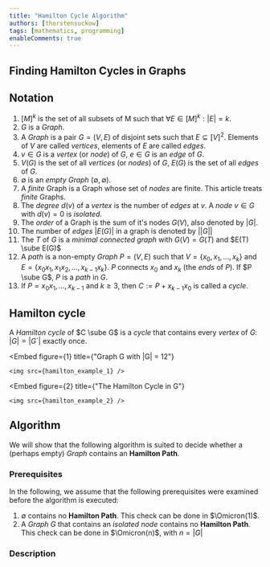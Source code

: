 ```yaml
---
title: "Hamilton Cycle Algorithm"
authors: [thorstensuckow]
tags: [mathematics, programming]
enableComments: true
---
```



## Finding Hamilton Cycles in Graphs


## Notation

1. $[M]^k$ is the set of all subsets of M such that $\forall E \in [M]^k: |E| = k$.
1. $G$ is a $Graph$.
2. A $Graph$ is a pair $G = (V, E)$ of disjoint sets such that $E \subseteq [V]^2$. Elements of $V$ are called _vertices_, elements of $E$ are called _edges_.
3. $v \in G$ is a _vertex_ (or _node_) of $G$, $e \in G$ is an _edge_ of $G$.
4. $V(G)$ is the set of all _vertices_ (or _nodes_) of $G$, $E(G)$ is the set of all _edges_ of $G$.
4. $\emptyset$ is an _empty Graph_ $(\emptyset, \emptyset)$. 
5. A _finite_ Graph is a Graph whose set of _nodes_ are finite. This article treats _finite_ Graphs.
6. The _degree_ $d(v)$ of a _vertex_ is the number of _edges_ at $v$. A _node_ $v \in G$ with $d(v) = 0$ is _isolated_.
7. The _order_ of a Graph is the sum of it's nodes $G(V)$, also denoted by $|G|$.
8. The number of _edges_ $|E(G)|$ in a graph is denoted by $||G||$
8. The <GlosRef name="Spanning Tree" file="graphtheory.spanningtree" /> $T$ of $G$ is a _minimal connected graph_ with $G(V) = G(T)$ and $E(T) \sube E(G)$
9. A _path_ is a non-empty $Graph$ $P = (V, E)$ such that $V = \{x_0, x_1, ..., x_k\}$ and $E=\{x_0x_1, x_1x_2, ..., x_{k-1}x_k\}$. $P$ connects $x_0$ and $x_k$ (the _ends_ of $P$). If $P \sube G$, $P$ is a _path_ in $G$.
10. If $P = x_0x_1, ... , x_{k-1}$ and $k \ge 3$, then $C:= P + x_{k-1}x_0$ is called a _cycle_.

## Hamilton cycle

A _Hamilton cycle_ of $C \sube G$ is a _cycle_ that contains every _vertex_ of $G$: $|G| = |G´|$ exactly once.

<Tabs>
<TabItem value="g1" label="Graph Example">


<Embed
    figure={1}
    title={"Graph G with |G| = 12"}
>
    <img src={hamilton_example_1} />

</Embed>

</TabItem>

<TabItem value="g2" label="w/ Hamilton Cycle">


<Embed
    figure={2}
    title={"The Hamilton Cycle in G"}
>
    <img src={hamilton_example_2} />

</Embed>

</TabItem>
</Tabs>

## Algorithm

We will show that the following algorithm is suited to decide whether a (perhaps empty) $Graph$ contains an **Hamilton Path**.

### Prerequisites
In the following, we assume that the following prerequisites were examined before the algorithm is executed:

1. $\emptyset$ contains no **Hamilton Path**. This check can be done in $\Omicron(1)$.
2. A $Graph$ $G$ that contains an _isolated node_ contains no **Hamilton Path**. This check can be done in  $\Omicron(n)$, with $n = |G|$

### Description
